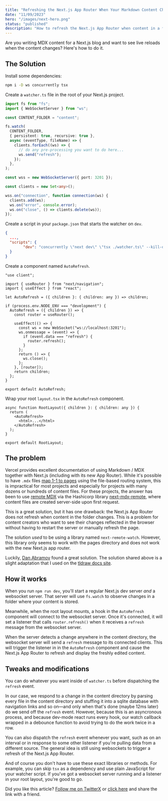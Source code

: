 ```yaml
---
title: "Refreshing the Next.js App Router When Your Markdown Content Changes"
date: "11/09/2023"
hero: "/images/next-hero.png"
status: "published"
description: "How to refresh the Next.js App Router when content in a folder changes. Yes, websockets."
---
```


Are you writing MDX content for a Next.js blog and want to see live reloads when the content changes? Here's how to do it.

## The Solution

Install some dependencies:

```bash
npm i -D ws concurrently tsx
```

Create a `watcher.ts` file in the root of your Next.js project.

```ts
import fs from "fs";
import { WebSocketServer } from "ws";

const CONTENT_FOLDER = "content";

fs.watch(
  CONTENT_FOLDER,
  { persistent: true, recursive: true },
  async (eventType, fileName) => {
    clients.forEach((ws) => {
      // do any pre-processing you want to do here...
      ws.send("refresh");
    });
  },
);

const wss = new WebSocketServer({ port: 3201 });

const clients = new Set<any>();

wss.on("connection", function connection(ws) {
  clients.add(ws);
  ws.on("error", console.error);
  ws.on("close", () => clients.delete(ws));
});
```

Create a script in your `package.json` that starts the watcher on `dev`.

```json
{
  ...,
  "scripts": {
		"dev": "concurrently \"next dev\" \"tsx ./watcher.ts\" --kill-others",
  }
}
```

Create a component named `AutoRefresh`.

```tsx
"use client";

import { useRouter } from "next/navigation";
import { useEffect } from "react";

let AutoRefresh = ({ children }: { children: any }) => children;

if (process.env.NODE_ENV === "development") {
  AutoRefresh = ({ children }) => {
    const router = useRouter();

    useEffect(() => {
      const ws = new WebSocket("ws://localhost:3201");
      ws.onmessage = (event) => {
        if (event.data === "refresh") {
          router.refresh();
        }
      };
      return () => {
        ws.close();
      };
    }, [router]);
    return children;
  };
}

export default AutoRefresh;
```

Wrap your root `layout.tsx` in the `AutoRefresh` component.

```tsx
async function RootLayout({ children }: { children: any }) {
  return (
    <AutoRefresh>
      <html>...</html>
    </AutoRefresh>
  );
}

export default RootLayout;
```

## The problem

Vercel provides excellent documentation of using Markdown / MDX together with Next.js (including with its new App Router). While it's possible to have `.mdx` files [map 1-1 to pages](https://nextjs.org/docs/pages/building-your-application/configuring/mdx) using the file-based routing system, this is impractical for most projects and especially for projects with many dozens or hundreds of content files. For these projects, the answer has been to use [remote MDX](https://nextjs.org/docs/app/building-your-application/configuring/mdx#remote-mdx) via the Hashicorp library [next-mdx-remote](https://github.com/hashicorp/next-mdx-remote#react-server-components-rsc--nextjs-app-directory-support), where content files are created server-side upon first request.

This is a great solution, but it has one drawback: the Next.js App Router does not refresh when content in the folder changes. This is a problem for content creators who want to see their changes reflected in the browser without having to restart the server or manually refresh the page.

The solution _used_ to be using a library named `next-remote-watch`. However, this library only seems to work with the pages directory and does not work with the new Next.js app router.

Luckily, [Dan Abramov](https://github.com/gaearon/overreacted.io/pull/797/files) found a great solution. The solution shared above is a slight adaptation that I used on the [tldraw docs site](https://tldraw.dev).

## How it works

When you run `npm run dev`, you'll start a regular Next.js dev server _and_ a websocket server. That server will use `fs.watch` to observe changes in a folder where your content is stored.

Meanwhile, when the root layout mounts, a hook in the `AutoRefresh` component will connect to the websocket server. Once it's connected, it will set a listener that calls `router.refresh()` when it receives a `refresh` message from the websocket server.

When the server detects a change anywhere in the content directory, the websocket server will send a `refresh` message to its connected clients. This will trigger the listener in in the `AutoRefresh` component and cause the Next.js App Router to refresh and display the freshly edited content.

## Tweaks and modifications

You can do whatever you want inside of `watcher.ts` before dispatching the `refresh` event.

In our case, we respond to a change in the content directory by parsing every file in the content directory and stuffing it into a sqlite database with navigation links and so on—and only when that's done (maybe 12ms later) do we send off the `refresh` event. However, because this is an asyncronous process, and because dev-mode react runs every hook, our watch callback wrapped in a debounce function to avoid trying to do the work twice in a row.

You can also dispatch the `refresh` event whenever you want, such as on an interval or in response to some other listener if you're pulling data from a different source. The general idea is still using websockets to trigger a refresh of the Next.js App Router.

And of course you don't have to use these exact libraries or methods. For example, you can skip `tsx` as a dependency and use plain JavaScript for your watcher script. If you've got a websocket server running and a listener in your root layout, you're good to go.

Did you like this article? [Follow me on TwitterX](https://twitter.com/steveruizok) or [click here](https://together.tldraw.com/) and share the link with a friend.
